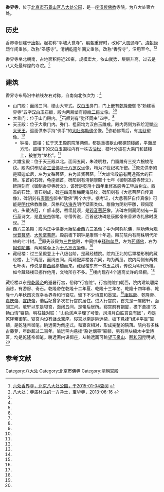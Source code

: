 {{Coord|39.961382|116.175425|type:landmark_region:CN-11_source:GoogleMaps|display=title}}
{{文物保护单位
| 级别 = 省级
| 省区市 = 北京市
| 图片 = [[File:Badachu_xiangjiesishanmen.JPG|250px]]<br><small>香界寺山门</small>
| 名称 = 西山八大处——香界寺
| 编号 = 1-28
| 分类 = 古建筑
| 时代 = 唐、明
| 所在 = [[石景山区|石景山区]]八大处路3号
| 登录 = 1957年
}}

'''香界寺'''，位于[[北京市|北京市]][[石景山区|石景山区]][[八大处|八大处公园]]，是一座[[汉传佛教|汉传佛教]]寺院，为八大处第六处。

==历史==
香界寺创建于[[唐朝|唐朝]]，起初称“平坡大觉寺”。[[明朝|明朝]]重修时，改称“大圆通寺”。[[清朝|清朝]][[康熙|康熙]]年间重修，改称“圣感寺”。清朝乾隆年间又重修，改称“香界寺”，沿用至今。<ref name=lc>[http://www.badachu.com.cn/garden/2_jingqu_6.asp 六处香界寺，北京八大处公园，于2015-01-04查阅] {{Wayback|url=http://www.badachu.com.cn/garden/2_jingqu_6.asp |date=20150104072431 }}</ref><ref name=bhs>[http://www.baohuasi.org/gnews/2013616/2013616285208.html 八大处：寺庙林立的一方净土，宝华寺，2013-06-16] {{webarchive|url=https://web.archive.org/web/20130902111606/http://baohuasi.org/gnews/2013616/2013616285208.html |date=2013-09-02 }}</ref>

香界寺坐北朝南，占地面积将近20亩，规模宏大，依山就势，层层升高，过去是八大处最辉煌的寺院。<ref name=lc/>

==建筑==
香界寺布局沿中轴线左右对称，自南向北依次为：<ref name=lc/>
*山门殿：面阔三间，硬山大脊式。[[汉白玉|汉白玉]]券门，门上嵌有[[乾隆帝|乾隆帝]]御书“勅建香界寺”五字[[汉白玉|汉白玉]]石额，殿内两厢塑有[[哼哈二将|哼哈二将]]立像。<ref name=lc/><ref name=bhs/>
*大乘门：位于山门殿内。<ref name=lc/>石额刻有“觉径同由”四字。<ref name=bhs/>
*天王殿：位于大乘门内。券门、槛窗均为汉白玉雕成。殿内两侧为彩绘泥塑[[四大天王|四大天王]]。迎面供奉手持“佛手”的[[大肚弥勒佛|大肚弥勒佛]]坐像。<ref name=lc/>弥勒佛背后，有[[韦驮|韦驮]]塑像。<ref name=bhs/>
**钟楼、鼓楼：位于天王殿前院落两侧。都是重檐歇山卷棚顶楼阁，平面呈方形。鼓楼下的汉白玉围栏内有一株古[[油松|油松]]，枝叶分披在大乘门和鼓楼上，被誉为“龙松”。<ref name=lc/>
*大雄宝殿：位于天王殿以北。面阔五间，朱漆明柱，门窗雕有三交六椀梭花纹。殿内供奉贴金[[三世佛|三世佛]]及[[十八罗汉|十八罗汉]]坐像，均为21世纪初所塑。<ref name=lc/>原先供奉的是[[释迦牟尼|释迦牟尼]]，左为[[文殊菩萨|文殊菩萨]]，右为[[普贤菩萨|普贤菩萨]]。<ref name=bhs/>大雄宝殿前有两通高大的石碑。东首的石碑，龟座螭首，碑阳刻有清朝康熙十七年《御制圣感寺碑文》，碑阴刻有《御制香界寺碑文》，该碑是乾隆十四年重修圣感寺工毕后树立。西首的石碑，青石刻成，碑座四周雕梅鹿海马纹，碑阳刻有《大悲菩萨自传真像》，碑阴刻有[[康熙帝|康熙帝]]御书“敬佛”两个大字。据考证，《大悲菩萨自传真像》可能是[[明代|明代]]佛教雕像，风格和[[法海寺_(北京市)|法海寺]]明代壁画类似。雕像为阴刻平雕，颈佩璎珞，头戴法冠，广额丰腮，唇续髭须，是[[观音菩萨|观音菩萨]]像。该碑左侧面阴刻有一篇[[行草|行草]]诗文，是[[嘉庆帝|嘉庆帝]]御笔。寺僧传说，西首这块碑是康熙帝来香界寺礼佛时发现。<ref name=lc/>
*西方三圣殿：殿内正中供奉木胎贴金[[西方三圣|西方三圣]]像：中为[[阿弥陀佛|阿弥陀佛]]，两肋侍为[[观世音菩萨|观世音菩萨]]、[[大势至菩萨|大势至菩萨]]。殿前檐下铜钟是康熙十年造。殿前院内有两株明代所植的七叶树。<ref name=lc/>原先该殿为[[三世佛|三世佛]]殿，中间供奉[[释迦牟尼|释迦牟尼]]，左为[[药师佛|药师佛]]，右为[[阿弥陀佛|阿弥陀佛]]，两厢龛台上为[[十八罗汉|十八罗汉]]坐像。<ref name=bhs/>
*藏经楼：过三圣殿登上十八级台阶，是藏经楼院。院内正北的后罩楼形制的藏经楼，上下两层，面阔五间。两厢配弄楼各六间，均为两层。院内两侧有两株七叶树，传说是自[[西藏|西藏]]移植而来。藏经楼东有一株玉兰树，传说为明代所植。如今藏经楼已挪作他用，文物所存不多。<ref name=lc/>楼内现存4个通高丈许的经櫉。<ref name=bhs/>

藏经楼以东是[[乾隆帝|乾隆帝]]的避暑行宫，俗称“行宫院”。行宫院院门朝西，院内建筑雕梁画栋，有游廊、奇石。乾隆帝在乾隆十二年夏、乾隆十三年冬、乾隆十四年春、乾隆十八年秋四次驾幸香界寺和行宫院，留下不少诗篇和墨宝。<ref name=lc/>[[康熙帝|康熙帝]]、乾隆帝、[[嘉庆帝|嘉庆帝]]、[[宣统帝|宣统帝]]，偕后妃曾多次在行宫院居住。进入行宫院，首先是一座敞轩，面阔三间。敞轩以东是寝宫，面阔五间，是帝后居所。寝宫前有抱厦，檐下悬挂“取畅山情”匾额，明柱挂对联：“山色溪声净理了可悟，风清月白胜赏良有因”，均是乾隆帝御笔。寝宫内设有蟠龙宝座。寝宫以南是眺远斋，檐下悬挂“绿净平皋”匾额，是乾隆帝御笔。眺远斋为倒座式，和寝宫相对，形成完整的院落。院内有多株古藤萝，年龄超过二百年。眺远斋内悬挂“豁达烟霄”匾额，另有两块楠木中堂诗匾，均是乾隆帝御笔。眺远斋内设御座，从眺远斋可眺望[[玉泉山|玉泉山]]、[[颐和园|颐和园]]昆明湖。<ref name=bhs/>

==参考文献==
{{reflist}}

{{北京市文物保护单位}}
[[Category:八大处|Category:八大处]]
[[Category:北京市佛寺|Category:北京市佛寺]]
[[Category:清朝宫殿|Category:清朝宫殿]]